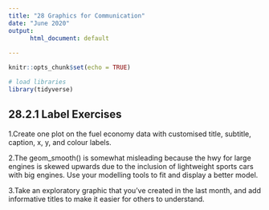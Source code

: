 ```yaml
---
title: "28 Graphics for Communication"
date: "June 2020"
output: 
      html_document: default
      
---
```


```r
knitr::opts_chunk$set(echo = TRUE)

# load libraries
library(tidyverse)

```

## 28.2.1 Label Exercises

1.Create one plot on the fuel economy data with customised title, subtitle, caption, x, y, and colour labels.

2.The geom_smooth() is somewhat misleading because the hwy for large engines is skewed upwards due to the inclusion of lightweight sports cars with big engines. Use your modelling tools to fit and display a better model.

3.Take an exploratory graphic that you’ve created in the last month, and add informative titles to make it easier for others to understand.
